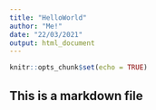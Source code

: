 ```yaml
---
title: "HelloWorld"
author: "Me!"
date: "22/03/2021"
output: html_document
---
```


```r
knitr::opts_chunk$set(echo = TRUE)
```

## This is a markdown file